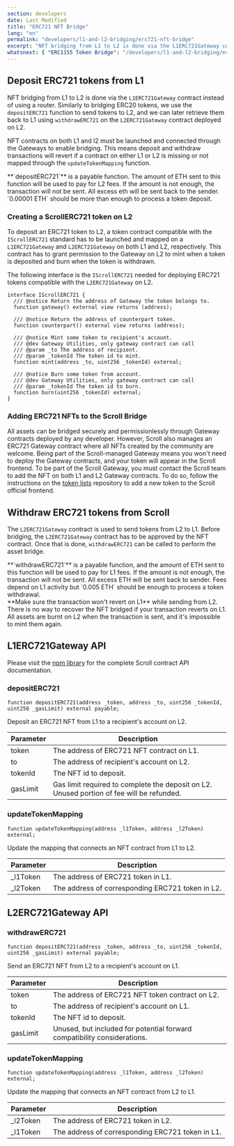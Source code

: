 ```yaml
---
section: developers
date: Last Modified
title: "ERC721 NFT Bridge"
lang: "en"
permalink: "developers/l1-and-l2-bridging/erc721-nft-bridge"
excerpt: "NFT bridging from L1 to L2 is done via the L1ERC721Gateway contract instead of using a router."
whatsnext: { "ERC1155 Token Bridge": "/developers/l1-and-l2-bridging/erc1155-token-bridge/" }
---
```



## Deposit ERC721 tokens from L1

NFT bridging from L1 to L2 is done via the `L1ERC721Gateway` contract instead of using a router. Similarly to bridging ERC20 tokens, we use the `depositERC721` function to send tokens to L2, and we can later retrieve them back to L1 using `withdrawERC721` on the `L2ERC721Gateway` contract deployed on L2.

NFT contracts on both L1 and l2 must be launched and connected through the Gateways to enable bridging. This means deposit and withdraw transactions will revert if a contract on either L1 or L2 is missing or not mapped through the `updateTokenMapping` function.

<Aside type="tip" title="">
  **`depositERC721`** is a payable function. The amount of ETH sent to this function will be used to pay for L2 fees. If
  the amount is not enough, the transaction will not be sent. All excess eth will be sent back to the sender. `0.00001
  ETH` should be more than enough to process a token deposit.
</Aside>

### Creating a ScrollERC721 token on L2

To deposit an ERC721 token to L2, a token contract compatible with the `IScrollERC721` standard has to be launched and mapped on a `L1ERC721Gateway` and `L2ERC721Gateway` on both L1 and L2, respectively. This contract has to grant permission to the Gateway on L2 to mint when a token is deposited and burn when the token is withdrawn.

The following interface is the `IScrollERC721` needed for deploying ERC721 tokens compatible with the `L2ERC721Gateway` on L2.

```solidity
interface IScrollERC721 {
  /// @notice Return the address of Gateway the token belongs to.
  function gateway() external view returns (address);

  /// @notice Return the address of counterpart token.
  function counterpart() external view returns (address);

  /// @notice Mint some token to recipient's account.
  /// @dev Gateway Utilities, only gateway contract can call
  /// @param _to The address of recipient.
  /// @param _tokenId The token id to mint.
  function mint(address _to, uint256 _tokenId) external;

  /// @notice Burn some token from account.
  /// @dev Gateway Utilities, only gateway contract can call
  /// @param _tokenId The token id to burn.
  function burn(uint256 _tokenId) external;
}
```

### Adding ERC721 NFTs to the Scroll Bridge

All assets can be bridged securely and permissionlessly through Gateway contracts deployed by any developer. However, Scroll also manages an ERC721 Gateway contract where all NFTs created by the community are welcome. Being part of the Scroll-managed Gateway means you won't need to deploy the Gateway contracts, and your token will appear in the Scroll frontend. To be part of the Scroll Gateway, you must contact the Scroll team to add the NFT on both L1 and L2 Gateway contracts. To do so, follow the instructions on the [token lists](https://github.com/scroll-tech/token-list) repository to add a new token to the Scroll official frontend.

## Withdraw ERC721 tokens from Scroll

The `L2ERC721Gateway` contract is used to send tokens from L2 to L1. Before bridging, the `L2ERC721Gateway` contract has to be approved by the NFT contract. Once that is done, `withdrawERC721` can be called to perform the asset bridge.

<Aside type="tip" title="">
  **`withdrawERC721`** is a payable function, and the amount of ETH sent to this function will be used to pay for L1
  fees. If the amount is not enough, the transaction will not be sent. All excess ETH will be sent back to sender. Fees
  depend on L1 activity but `0.005 ETH` should be enough to process a token withdrawal.
</Aside>

<Aside type="caution" title="">
  **Make sure the transaction won't revert on L1** while sending from L2. There is no way to recover the NFT bridged if
  your transaction reverts on L1. All assets are burnt on L2 when the transaction is sent, and it's impossible to mint
  them again.
</Aside>

## L1ERC721Gateway API

Please visit the [npm library](https://www.npmjs.com/package/@scroll-tech/contracts?activeTab=code) for the complete Scroll contract API documentation.

### depositERC721

```solidity
function depositERC721(address _token, address _to, uint256 _tokenId, uint256 _gasLimit) external payable;
```

Deposit an ERC721 NFT from L1 to a recipient's account on L2.

| Parameter | Description                                       |
| --------- | ------------------------------------------------- |
| token     | The address of ERC721 NFT contract on L1.         |
| to        | The address of recipient's account on L2.         |
| tokenId   | The NFT id to deposit.                            |
| gasLimit  | Gas limit required to complete the deposit on L2. Unused portion of fee will be refunded. |

### updateTokenMapping

```solidity
function updateTokenMapping(address _l1Token, address _l2Token) external;
```

Update the mapping that connects an NFT contract from L1 to L2.

| Parameter | Description                                      |
| --------- | ------------------------------------------------ |
| \_l1Token | The address of ERC721 token in L1.               |
| \_l2Token | The address of corresponding ERC721 token in L2. |

## L2ERC721Gateway API

### withdrawERC721

```solidity
function depositERC721(address _token, address _to, uint256 _tokenId, uint256 _gasLimit) external payable;
```

Send an ERC721 NFT from L2 to a recipient's account on L1.

| Parameter | Description                                                              |
| --------- | ------------------------------------------------------------------------ |
| token     | The address of ERC721 NFT token contract on L2.                          |
| to        | The address of recipient's account on L1.                                |
| tokenId   | The NFT id to deposit.                                                   |
| gasLimit  | Unused, but included for potential forward compatibility considerations. |

### updateTokenMapping

```solidity
function updateTokenMapping(address _l1Token, address _l2Token) external;
```

Update the mapping that connects an NFT contract from L2 to L1.

| Parameter | Description                                      |
| --------- | ------------------------------------------------ |
| \_l2Token | The address of ERC721 token in L2.               |
| \_l1Token | The address of corresponding ERC721 token in L1. |
